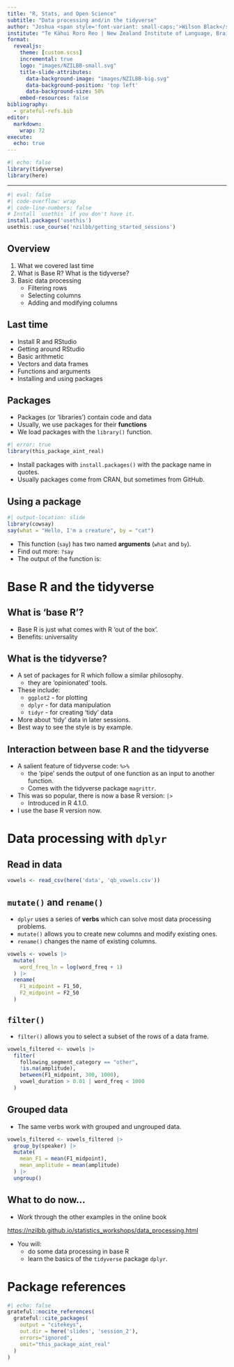 ```yaml
---
title: "R, Stats, and Open Science"
subtitle: "Data processing and/in the tidyverse"
author: "Joshua <span style='font-variant: small-caps;'>Wilson Black</span>"
institute: "Te Kāhui Roro Reo | New Zealand Institute of Language, Brain and Behaviour <br/> Te Whare Wānanga o Waitaha | University of Canterbury"
format:
  revealjs:
    theme: [custom.scss]
    incremental: true
    logo: "images/NZILBB-small.svg"
    title-slide-attributes:
      data-background-image: "images/NZILBB-big.svg"
      data-background-position: 'top left'
      data-background-size: 50%
    embed-resources: false
bibliography: 
  - grateful-refs.bib
editor: 
  markdown: 
    wrap: 72
execute: 
  echo: true
---
```


```r
#| echo: false
library(tidyverse)
library(here)
```

---

::: {.centre}

```r
#| eval: false
#| code-overflow: wrap
#| code-line-numbers: false
# Install `usethis` if you don't have it.
install.packages('usethis')
usethis::use_course('nzilbb/getting_started_sessions')
```

:::



## Overview

1. What we covered last time
2. What is Base R? What is the tidyverse?
3. Basic data processing
    - Filtering rows
    - Selecting columns
    - Adding and modifying columns

## Last time

- Install R and RStudio
- Getting around RStudio
- Basic arithmetic
- Vectors and data frames
- Functions and arguments
- Installing and using packages

## Packages

- Packages (or 'libraries') contain code and data
- Usually, we use packages for their **functions**
- We load packages with the `library()` function.
    
::: fragment

```r
#| error: true
library(this_package_aint_real)
```

:::

- Install packages with `install.packages()` with the package name in quotes.
- Usually packages come from CRAN, but sometimes from GitHub. 

## Using a package

::: fragment

```r
#| output-location: slide
library(cowsay)
say(what = "Hello, I'm a creature", by = "cat")
```

:::

- This function  (`say`) has two named **arguments** (`what` and `by`).
- Find out more: `?say`
- The output of the function is:

# Base R and the tidyverse

## What is 'base R'?

- Base R is just what comes with R 'out of the box'.
- Benefits: universality

## What is the tidyverse?

- A set of packages for R which follow a similar philosophy.
    - they are 'opinionated' tools.
- These include: 
    - `ggplot2` - for plotting
    - `dplyr` - for data manipulation
    - `tidyr` - for creating 'tidy' data
- More about 'tidy' data in later sessions.
- Best way to see the style is by example.

## Interaction between base R and the tidyverse

- A salient feature of tidyverse code: `%>%`
    - the 'pipe' sends the output of one function as an input to another
    function.
    - Comes with the tidyverse package `magrittr`.
- This was so popular, there is now a base R version: `|>`
    - Introduced in R 4.1.0.
- I use the base R version now.

# Data processing with `dplyr`

## Read in data

```r
vowels <- read_csv(here('data', 'qb_vowels.csv'))
```


## `mutate()` and `rename()`

- `dplyr` uses a series of **verbs** which can solve most data processing problems.
- `mutate()` allows you to create new columns and modify existing ones.
- `rename()` changes the name of existing columns.

::: fragment

```r
vowels <- vowels |> 
  mutate(
    word_freq_ln = log(word_freq + 1)
  ) |> 
  rename(
    F1_midpoint = F1_50,
    F2_midpoint = F2_50
  )
```

:::

## `filter()`

- `filter()` allows you to select a subset of the rows of a data frame.

::: fragment

```r
vowels_filtered <- vowels |> 
  filter(
    following_segment_category == "other",
    !is.na(amplitude),
    between(F1_midpoint, 300, 1000),
    vowel_duration > 0.01 | word_freq < 1000
  )
```

:::

## Grouped data

- The same verbs work with grouped and ungrouped data.

::: fragment
```r
vowels_filtered <- vowels_filtered |> 
  group_by(speaker) |> 
  mutate(
    mean_F1 = mean(F1_midpoint),
    mean_amplitude = mean(amplitude)
  ) |> 
  ungroup()
```
:::

## What to do now...

- Work through the other examples in the online book

::: fragment
<https://nzilbb.github.io/statistics_workshops/data_processing.html>

:::

- You will:
     - do some data processing in base R
     - learn the basics of the `tidyverse` package `dplyr`.


# Package references

```r
#| echo: false
grateful::nocite_references(
  grateful::cite_packages(
    output = "citekeys", 
    out.dir = here('slides', 'session_2'), 
    errors="ignored",
    omit="this_package_aint_real"
  )
)
```


::: {#refs .tiny}

:::
